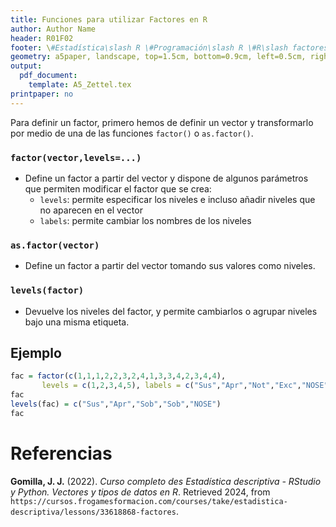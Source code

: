 ```yaml
---
title: Funciones para utilizar Factores en R
author: Author Name
header: R01F02
footer: \#Estadística\slash R \#Programación\slash R \#R\slash factores
geometry: a5paper, landscape, top=1.5cm, bottom=0.9cm, left=0.5cm, right=0.5cm, headsep = 0.5cm, footskip = 12pt
output:
  pdf_document: 
    template: A5_Zettel.tex
printpaper: no
---
```

Para definir un factor, primero hemos de definir un vector y transformarlo por medio de una de las funciones `factor()` o `as.factor()`.

### `factor(vector,levels=...)`
- Define un factor a partir del vector y dispone de algunos parámetros que permiten modificar el factor que se crea:
  - `levels`: permite especificar los niveles e incluso añadir niveles que no aparecen en el vector
  - `labels`: permite cambiar los nombres de los niveles
  
### `as.factor(vector)`
- Define un factor a partir del vector tomando sus valores como niveles.

### `levels(factor)`
- Devuelve los niveles del factor, y permite cambiarlos o agrupar niveles bajo una misma etiqueta.

## Ejemplo
```R
fac = factor(c(1,1,1,2,2,3,2,4,1,3,3,4,2,3,4,4), 
       levels = c(1,2,3,4,5), labels = c("Sus","Apr","Not","Exc","NOSE"))
fac
levels(fac) = c("Sus","Apr","Sob","Sob","NOSE")
fac
```

\pagebreak

# Referencias

**Gomilla, J. J.** (2022). _Curso completo des Estadística descriptiva - RStudio y Python. Vectores y tipos de datos en R_. Retrieved 2024, from <code style="word-wrap: break-word;">https://cursos.frogamesformacion.com/courses/take/estadistica-descriptiva/lessons/33618868-factores</code>.